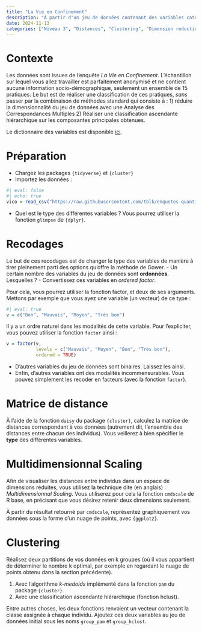 ```yaml
---
title: "La Vie en Confinement"
description: "À partir d'un jeu de données contenant des variables catégorielles, ordonnées et non ordonnées, produire une matrice de distances avec la métrique de Gower. Puis mettre en œuvre les méthodes de réduction de la dimensionnalité et de clustering suivantes : *(Metric) Multidimensionnal Scaling* (MDS), *k-medoids*, *Agglomerative Hierarchical Clustering*."
date: 2024-11-13
categories: ["Niveau 3", "Distances", "Clustering", "Dimension reduction"]
---
```


# Contexte

Les données sont issues de l'enquête *La Vie en Confinement*. L'échantillon sur lequel vous allez travailler est parfaitement anonymisé et ne contient aucune information socio-démographique, seulement un ensemble de 15 pratiques. Le but est de réaliser une classification de ces pratiques, *sans* passer par la combinaison de méthodes standard qui consiste à : 1) réduire la dimensionnalité du jeu de données avec une Analyse des Correspondances Multiples 2) Réaliser une classification ascendante hiérarchique sur les composantes principales obtenues.

Le dictionnaire des variables est disponible [ici](https://vico.hypotheses.org/files/2020/12/VICO-DICTIONNAIRE-PUBLIC.pdf).

# Préparation

- Chargez les packages `{tidyverse}` et `{cluster}`
- Importez les données :
```r
#| eval: false
#| echo: true
vico = read_csv("https://raw.githubusercontent.com/tblk/enquetes-quantitatives/refs/heads/main/donnees/vico.csv")
```

- Quel est le type des différentes variables ? Vous pourrez utiliser la fonction `glimpse` de `{dplyr}`.

# Recodages

Le but de ces recodages est de changer le type des variables de manière à tirer pleinement parti des options qu'offre la méthode de Gower.
- Un certain nombre des variables du jeu de données sont **ordonnées**. Lesquelles ?
- Convertissez ces variables en *ordered factor*.

:::{.callout-tip}
Pour cela, vous pourrez utiliser la fonction factor, et deux de ses arguments. Mettons par exemple que vous ayez une variable (un vecteur) de ce type :
```r
#| eval: true
v = c("Bon", "Mauvais", "Moyen", "Très bon")
```
Il y a un ordre naturel dans les modalités de cette variable. Pour l'expliciter, vous pouvez utiliser la fonction `factor` ainsi :
```r
v = factor(v,
           levels = c("Mauvais", "Moyen", "Bon", "Très bon"),
           ordered = TRUE)
```
:::
- D'autres variables du jeu de données sont binaires. Laissez les ainsi.
- Enfin, d'autres variables ont des modalités incommensurables. Vous pouvez simplement les recoder en facteurs (avec la fonction `factor`).

# Matrice de distance

À l'aide de la fonction `daisy` du package `{cluster}`, calculez la matrice de distances correspondant à vos données (autrement dit, l'ensemble des distances entre chacun des individus). Vous veillerez à bien spécifier le **type** des différentes variables.

# Multidimensionnal Scaling

Afin de visualiser les distances entre individus dans un espace de dimensions réduites, vous utilisez la technique dite (en anglais) : *Multidimensionnal Scaling*. Vous utiliserez pour cela la fonction `cmdscale` de R base, en précisant que vous désirez retenir deux dimensions seulement.

À partir du résultat retourné par `cmdscale`, représentez graphiquement vos données sous la forme d'un nuage de points, avec `{ggplot2}`. 

# Clustering

Réalisez deux partitions de vos données en k groupes (où il vous appartient de déterminer le nombre k optimal, par exemple en regardant le nuage de points obtenu dans la section précédente). 

1) Avec l'algorithme *k-medoids* implémenté dans la fonction `pam` du package `{cluster}`.
2) Avec une classification ascendante hiérarchique (fonction hclust). 

Entre autres choses, les deux fonctions renvoient un vecteur contenant la classe assignée à chaque individu. Ajoutez ces deux variables au jeu de données initial sous les noms `group_pam` et `group_hclust`. 

